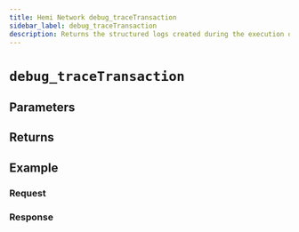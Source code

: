 ```yaml
---
title: Hemi Network debug_traceTransaction
sidebar_label: debug_traceTransaction
description: Returns the structured logs created during the execution of EVM.
---
```



# `debug_traceTransaction`

<Description />

## Parameters


<Params />

## Returns


<Returns />

## Example


<Example />

### Request


<Request />

### Response


<Response />